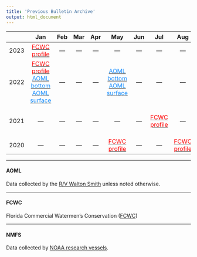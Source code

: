 ```yaml
---
title: 'Previous Bulletin Archive'
output: html_document
---
```

 
 
| | Jan | Feb | Mar | Apr | May | Jun | Jul | Aug | Sep | Oct | Nov | Dec |
|:---:|:---:|:---:|:---:|:---:|:---:|:---:|:---:|:---:|:---:|:---:|:---:|:---:|
| 2023 |[<span style="color: red;">FCWC profile</span>](figures/FCWC/20230108_FCWC.png)|---|---|---|---|---|---|---|---|---|---|---|
| 2022 |[<span style="color: red;">FCWC profile</span>](figures/FCWC/20220106_FCWC_annotated.pdf) [<span style="color: DodgerBlue;">AOML bottom</span>](figures/AOML/WS22022_bottom.png) [<span style="color: DodgerBlue;">AOML surface</span>](figures/AOML/WS22022_underway.png)|---|---|---|[<span style="color: DodgerBlue;">AOML bottom</span>](figures/AOML/WS22141_bottom2.png) [<span style="color: DodgerBlue;">AOML surface</span>](figures/AOML/WS22141_underway.png) |---|---|---|[<span style="color: Black;">NMFS bottom</span>](figures/NOAA/20220913_noaa_plot.png) [<span style="color: Black;">NMFS bottom</span>](figures/NOAA/20220924_noaa_plot.png)|[<span style="color: DodgerBlue;">AOML bottom</span>](figures/AOML/WS22281_bottom.png)|---|[<span style="color: DodgerBlue;">AOML bottom</span>](figures/AOML/WS22337_bottom.png)|
| 2021 |---|---|---|---|---|---|[<span style="color: red;">FCWC profile</span>](figures/FCWC/20210719_FCWC_sampling.pdf)|---|[<span style="color: Black;">NMFS bottom</span>](figures/NOAA/20210908_noaa_plot.png) [<span style="color: Black;">NMFS bottom</span>](figures/NOAA/20210920_noaa_plot.png)|[<span style="color: red;">FCWC profile</span>](figures/FCWC/20211016_FCWC_annotated.pdf)|[<span style="color: Black;">NMFS bottom</span>](figures/NOAA/20211124_noaa_plot.png)|---|
| 2020 |---|---|---|---|[<span style="color: red;">FCWC profile</span>](figures/FCWC/20200506_FCWC_profile.pdf)|---|---|[<span style="color: red;">FCWC profile</span>](figures/FCWC/20200816_FCWC_update.pdf)|---|---|---|---|

-----

#### AOML

Data collected by the [R/V Walton Smith](https://www.earth.miami.edu/about-us/administration/marine-operations/f-g-walton-smith-vessel/index.html) unless noted otherwise.

-----

#### FCWC

Florida Commercial Watermen's Conservation ([FCWC](https://floridawatermen.org))

-----

#### NMFS

Data collected by [NOAA research vessels](https://www.omao.noaa.gov/find/fleet/ships).


